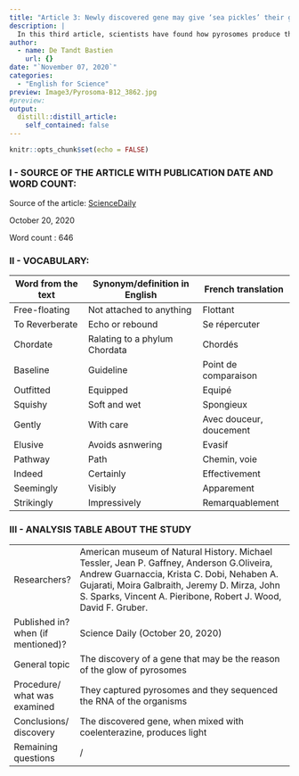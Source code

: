 ```yaml
---
title: "Article 3: Newly discovered gene may give ‘sea pickles’ their glow."
description: |
  In this third article, scientists have found how pyrosomes produce their light!
author:
  - name: De Tandt Bastien
    url: {}
date: "`November 07, 2020`"
categories:
  - "English for Science"
preview: Image3/Pyrosoma-B12_3862.jpg
#preview: 
output:
  distill::distill_article:
    self_contained: false
---
```


```r
knitr::opts_chunk$set(echo = FALSE)
```

### I - SOURCE OF THE ARTICLE WITH PUBLICATION DATE AND WORD COUNT:

Source of the article: [ScienceDaily](https://www.sciencedaily.com/releases/2020/10/201020131344.htm?fbclid=IwAR1h8ouv_JRcbTsg-uzMx-n5KQX9lLgEvHupmd4_mSQebilfvMfcrzni8z8)

October 20, 2020

Word count : 646

### II - VOCABULARY: 

| Word from the text | Synonym/definition in English | French translation      |
|--------------------|-------------------------------|-------------------------|
| Free-floating      | Not attached to anything      | Flottant                |
| To Reverberate     | Echo or rebound               | Se répercuter           |
| Chordate           | Ralating to a phylum Chordata | Chordés                 |
| Baseline           | Guideline                     | Point de comparaison    |
| Outfitted          | Equipped                      | Equipé                  |
| Squishy            | Soft and wet                  | Spongieux               |
| Gently             | With care                     | Avec douceur, doucement |
| Elusive            | Avoids asnwering              | Evasif                  |
| Pathway            | Path                          | Chemin, voie            |
| Indeed             | Certainly                     | Effectivement           |
| Seemingly          | Visibly                       | Apparement              |
| Strikingly         | Impressively                  | Remarquablement         |

### III - ANALYSIS TABLE ABOUT THE STUDY 

|                                           |                                                                                                                                                                                                                                                              |
|-------------------------------------------|--------------------------------------------------------------------------------------------------------------------------------------------------------------------------------------------------------------------------------------------------------------|
| Researchers?                              | American museum of Natural History. Michael Tessler, Jean P. Gaffney, Anderson G.Oliveira, Andrew Guarnaccia, Krista C. Dobi, Nehaben A. Gujarati, Moira Galbraith, Jeremy D. Mirza, John S. Sparks, Vincent A. Pieribone, Robert J. Wood, David F. Gruber.  |
|     Published in? when (if mentioned)?    | Science Daily (October 20, 2020)                                                                                                                                                                                                                             |
| General topic                             | The discovery of a gene that may be the reason of the glow of pyrosomes                                                                                                                                                                                      |
| Procedure/ what was examined              | They captured pyrosomes and they sequenced the RNA of the organisms                                                                                                                                                                                          |
| Conclusions/ discovery                    | The discovered gene, when mixed with coelenterazine, produces light                                                                                                                                                                                          |
| Remaining questions                       | /                                                                                                                                                                                                                                                            |
